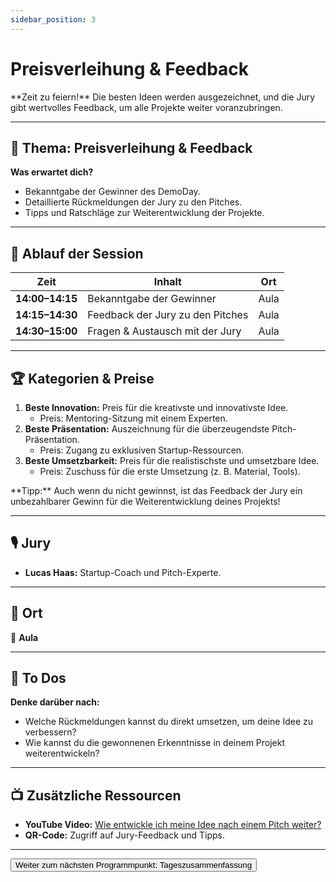 ```yaml
---
sidebar_position: 3
---
```


# Preisverleihung & Feedback

<Admonition type="info" icon="🏆">
  **Zeit zu feiern!** Die besten Ideen werden ausgezeichnet, und die Jury gibt
  wertvolles Feedback, um alle Projekte weiter voranzubringen.
</Admonition>

---

## 🎯 **Thema:** Preisverleihung & Feedback

**Was erwartet dich?**

- Bekanntgabe der Gewinner des DemoDay.
- Detaillierte Rückmeldungen der Jury zu den Pitches.
- Tipps und Ratschläge zur Weiterentwicklung der Projekte.

---

## 📝 **Ablauf der Session**

| **Zeit**       | **Inhalt**                                 | **Ort**   |
|----------------|-------------------------------------------|-----------|
| **14:00–14:15** | Bekanntgabe der Gewinner                  | Aula      |
| **14:15–14:30** | Feedback der Jury zu den Pitches          | Aula      |
| **14:30–15:00** | Fragen & Austausch mit der Jury           | Aula      |

---

## 🏆 **Kategorien & Preise**

1. **Beste Innovation:** Preis für die kreativste und innovativste Idee.
   - Preis: Mentoring-Sitzung mit einem Experten.
2. **Beste Präsentation:** Auszeichnung für die überzeugendste Pitch-Präsentation.
   - Preis: Zugang zu exklusiven Startup-Ressourcen.
3. **Beste Umsetzbarkeit:** Preis für die realistischste und umsetzbare Idee.
   - Preis: Zuschuss für die erste Umsetzung (z. B. Material, Tools).

<Admonition type="tip" icon="💡">
  **Tipp:** Auch wenn du nicht gewinnst, ist das Feedback der Jury ein
  unbezahlbarer Gewinn für die Weiterentwicklung deines Projekts!
</Admonition>

---

## 🎙️ **Jury**

- **Lucas Haas:** Startup-Coach und Pitch-Experte.

---

## 📍 **Ort**

📍 **Aula**

---

## 🚀 **To Dos**

**Denke darüber nach:**

- Welche Rückmeldungen kannst du direkt umsetzen, um deine Idee zu verbessern?
- Wie kannst du die gewonnenen Erkenntnisse in deinem Projekt weiterentwickeln?

---

## 📺 **Zusätzliche Ressourcen**

- **YouTube Video:** [Wie entwickle ich meine Idee nach einem Pitch weiter?](https://www.youtube.com/watch?v=example)
- **QR-Code:** Zugriff auf Jury-Feedback und Tipps.

---

<Button destination="/roadmap/docs/startup-basics/yfn-school/day5/summary">
  Weiter zum nächsten Programmpunkt: Tageszusammenfassung
</Button>
